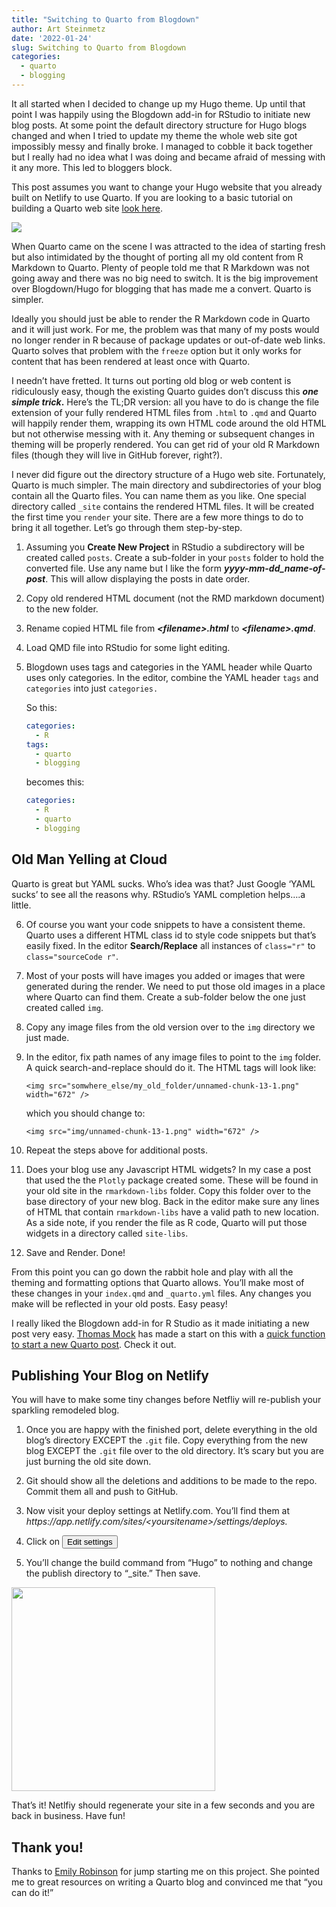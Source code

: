 ```yaml
---
title: "Switching to Quarto from Blogdown"
author: Art Steinmetz
date: '2022-01-24'
slug: Switching to Quarto from Blogdown
categories:
  - quarto
  - blogging
---
```


It all started when I decided to change up my Hugo theme. Up until that point I was happily using the Blogdown add-in for RStudio to initiate new blog posts. At some point the default directory structure for Hugo blogs changed and when I tried to update my theme the whole web site got impossibly messy and finally broke. I managed to cobble it back together but I really had no idea what I was doing and became afraid of messing with it any more. This led to bloggers block.

::: callout-note
This post assumes you want to change your Hugo website that you already built on Netlify to use Quarto. If you are looking to a basic tutorial on building a Quarto web site [look here](https://quarto.org/docs/websites/website-blog.html).
:::

![](img/quarto.png)

When Quarto came on the scene I was attracted to the idea of starting fresh but also intimidated by the thought of porting all my old content from R Markdown to Quarto. Plenty of people told me that R Markdown was not going away and there was no big need to switch. It is the big improvement over Blogdown/Hugo for blogging that has made me a convert. Quarto is simpler.

Ideally you should just be able to render the R Markdown code in Quarto and it will just work. For me, the problem was that many of my posts would no longer render in R because of package updates or out-of-date web links. Quarto solves that problem with the `freeze` option but it only works for content that has been rendered at least once with Quarto.

I needn't have fretted. It turns out porting old blog or web content is ridiculously easy, though the existing Quarto guides don't discuss this ***one simple trick*****.** Here's the TL;DR version: all you have to do is change the file extension of your fully rendered HTML files from `.html` to `.qmd` and Quarto will happily render them, wrapping its own HTML code around the old HTML but not otherwise messing with it. Any theming or subsequent changes in theming will be properly rendered. You can get rid of your old R Markdown files (though they will live in GitHub forever, right?).

I never did figure out the directory structure of a Hugo web site. Fortunately, Quarto is much simpler. The main directory and subdirectories of your blog contain all the Quarto files. You can name them as you like. One special directory called `_site` contains the rendered HTML files. It will be created the first time you `render` your site. There are a few more things to do to bring it all together. Let's go through them step-by-step.

1.  Assuming you **Create New Project** in RStudio a subdirectory will be created called `posts`. Create a sub-folder in your `posts` folder to hold the converted file. Use any name but I like the form ***yyyy-mm-dd_name-of-post***. This will allow displaying the posts in date order.

2.  Copy old rendered HTML document (not the RMD markdown document) to the new folder.

3.  Rename copied HTML file from ***\<filename\>.html*** to ***\<filename\>.qmd***.

4.  Load QMD file into RStudio for some light editing.

5.  Blogdown uses tags and categories in the YAML header while Quarto uses only categories. In the editor, combine the YAML header `tags` and `categories` into just `categories.`

    So this:

    ``` yaml
    categories:
      - R
    tags:
      - quarto
      - blogging
    ```

    becomes this:

    ``` yaml
    categories:
      - R
      - quarto
      - blogging
    ```

::: callout-important
## Old Man Yelling at Cloud

Quarto is great but YAML sucks. Who's idea was that? Just Google 'YAML sucks' to see all the reasons why. RStudio's YAML completion helps....a little.
:::

6.  Of course you want your code snippets to have a consistent theme. Quarto uses a different HTML class id to style code snippets but that's easily fixed. In the editor **Search/Replace** all instances of `class="r"` to `class="sourceCode r"`.

7.  Most of your posts will have images you added or images that were generated during the render. We need to put those old images in a place where Quarto can find them. Create a sub-folder below the one just created called `img`.

8.  Copy any image files from the old version over to the `img` directory we just made.

9.  In the editor, fix path names of any image files to point to the `img` folder. A quick search-and-replace should do it. The HTML tags will look like:

    `<img src="somwhere_else/my_old_folder/unnamed-chunk-13-1.png" width="672" />`

    which you should change to:

    `<img src="img/unnamed-chunk-13-1.png" width="672" />`

10. Repeat the steps above for additional posts.

11. Does your blog use any Javascript HTML widgets? In my case a post that used the the `Plotly` package created some. These will be found in your old site in the `rmarkdown-libs` folder. Copy this folder over to the base directory of your new blog. Back in the editor make sure any lines of HTML that contain `rmarkdown-libs` have a valid path to new location. As a side note, if you render the file as R code, Quarto will put those widgets in a directory called `site-libs`.

12. Save and Render. Done!

From this point you can go down the rabbit hole and play with all the theming and formatting options that Quarto allows. You'll make most of these changes in your `index.qmd` and `_quarto.yml` files. Any changes you make will be reflected in your old posts. Easy peasy!

::: callout-tip
I really liked the Blogdown add-in for R Studio as it made initiating a new post very easy. [Thomas Mock](https://themockup.blog/about.html) has made a start on this with a [quick function to start a new Quarto post](https://themockup.blog/posts/2022-11-08-use-r-to-generate-a-quarto-blogpost/). Check it out.
:::

## Publishing Your Blog on Netlify

You will have to make some tiny changes before Netfliy will re-publish your sparkling remodeled blog.

1.  Once you are happy with the finished port, delete everything in the old blog's directory EXCEPT the `.git` file. Copy everything from the new blog EXCEPT the `.git` file over to the old directory. It's scary but you are just burning the old site down.

2.  Git should show all the deletions and additions to be made to the repo. Commit them all and push to GitHub.

3.  Now visit your deploy settings at Netlify.com. You'll find them at *https://app.netlify.com/sites/\<yoursitename\>/settings/deploys.*

4.  Click on <button class="btn btn-dark">Edit settings</button>

5.  You'll change the build command from "Hugo" to nothing and change the publish directory to "\_site." Then save.

![](img/netlify_deploy.jpg){width="326"}

That's it! Netlfiy should regenerate your site in a few seconds and you are back in business. Have fun!

::: callout-note
## Thank you!

Thanks to [Emily Robinson](https://hookedondata.org/) for jump starting me on this project. She pointed me to great resources on writing a Quarto blog and convinced me that "you can do it!"
:::
